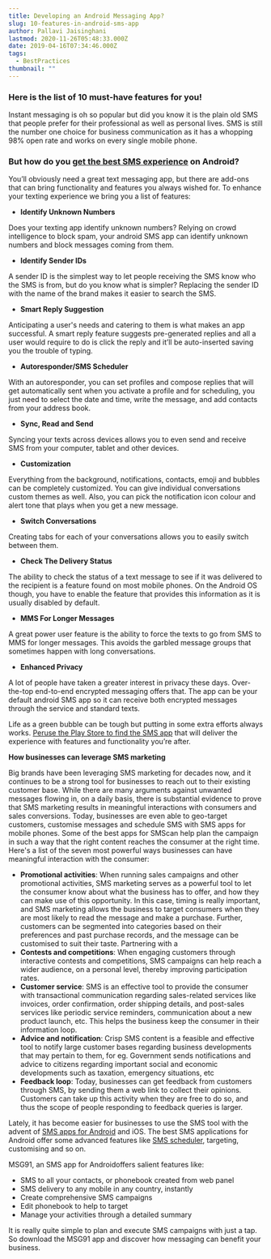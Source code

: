 ```yaml
---
title: Developing an Android Messaging App?
slug: 10-features-in-android-sms-app
author: Pallavi Jaisinghani
lastmod: 2020-11-26T05:48:33.000Z
date: 2019-04-16T07:34:46.000Z
tags:
  - BestPractices
thumbnail: ""
---
```


### **Here is the list of 10 must-have features for you!**

Instant messaging is oh so popular but did you know it is the plain old SMS that people prefer for their professional as well as personal lives. SMS is still the number one choice for business communication as it has a whopping 98% open rate and works on every single mobile phone.

### But how do you [get the best SMS experience](https://msg91.com/) on Android?

You’ll obviously need a great text messaging app, but there are add-ons that can bring functionality and features you always wished for. To enhance your texting experience we bring you a list of features:

* ******Identify Unknown Numbers******

Does your texting app identify unknown numbers? Relying on crowd intelligence to block spam, your android SMS app can identify unknown numbers and block messages coming from them.

* ******Identify Sender IDs******

A sender ID is the simplest way to let people receiving the SMS know who the SMS is from, but do you know what is simpler? Replacing the sender ID with the name of the brand makes it easier to search the SMS.

* ******Smart Reply Suggestion******

Anticipating a user's needs and catering to them is what makes an app successful. A smart reply feature suggests pre-generated replies and all a user would require to do is click the reply and it’ll be auto-inserted saving you the trouble of typing.

* ******Autoresponder/SMS Scheduler******

With an autoresponder, you can set profiles and compose replies that will get automatically sent when you activate a profile and for scheduling, you just need to select the date and time, write the message, and add contacts from your address book.

* ******Sync, Read and Send******

Syncing your texts across devices allows you to even send and receive SMS from your computer, tablet and other devices.

* ******Customization******

Everything from the background, notifications, contacts, emoji and bubbles can be completely customized. You can give individual conversations custom themes as well. Also, you can pick the notification icon colour and alert tone that plays when you get a new message.

* ******Switch Conversations******

Creating tabs for each of your conversations allows you to easily switch between them.

* ******Check The Delivery Status******

The ability to check the status of a text message to see if it was delivered to the recipient is a feature found on most mobile phones. On the Android OS though, you have to enable the feature that provides this information as it is usually disabled by default.

* ******MMS For Longer Messages******

A great power user feature is the ability to force the texts to go from SMS to MMS for longer messages. This avoids the garbled message groups that sometimes happen with long conversations.

* ******Enhanced Privacy******

A lot of people have taken a greater interest in privacy these days. Over-the-top end-to-end encrypted messaging offers that. The app can be your default android SMS app so it can receive both encrypted messages through the service and standard texts.

Life as a green bubble can be tough but putting in some extra efforts always works. [Peruse the Play Store to find the SMS app](https://play.google.com/store/apps/details?id=com.msg91.android&hl=en_IN) that will deliver the experience with features and functionality you’re after.

**How businesses can leverage SMS marketing**

Big brands have been leveraging SMS marketing for decades now, and it continues to be a strong tool for businesses to reach out to their existing customer base. While there are many arguments against unwanted messages flowing in, on a daily basis, there is substantial evidence to prove that SMS marketing results in meaningful interactions with consumers and sales conversions. Today, businesses are even able to geo-target customers, customise messages and schedule SMS with SMS apps for mobile phones. Some of the best apps for SMScan help plan the campaign in such a way that the right content reaches the consumer at the right time. Here's a list of the seven most powerful ways businesses can have meaningful interaction with the consumer:

* **Promotional activities**: When running sales campaigns and other promotional activities, SMS marketing serves as a powerful tool to let the consumer know about what the business has to offer, and how they can make use of this opportunity. In this case, timing is really important, and SMS marketing allows the business to target consumers when they are most likely to read the message and make a purchase. Further, customers can be segmented into categories based on their preferences and past purchase records, and the message can be customised to suit their taste. Partnering with a
* **Contests and competitions**: When engaging customers through interactive contests and competitions, SMS campaigns can help reach a wider audience, on a personal level, thereby improving participation rates.
* **Customer service**: SMS is an effective tool to provide the consumer with transactional communication regarding sales-related services like invoices, order confirmation, order shipping details, and post-sales services like periodic service reminders, communication about a new product launch, etc. This helps the business keep the consumer in their information loop.
* **Advice and notification**: Crisp SMS content is a feasible and effective tool to notify large customer bases regarding business developments that may pertain to them, for eg. Government sends notifications and advice to citizens regarding important social and economic developments such as taxation, emergency situations, etc
* **Feedback loop**: Today, businesses can get feedback from customers through SMS, by sending them a web link to collect their opinions. Customers can take up this activity when they are free to do so, and thus the scope of people responding to feedback queries is larger.

Lately, it has become easier for businesses to use the SMS tool with the advent of [SMS apps for Android](https://msg91.com/in/transactional-sms/) and iOS. The best SMS applications for Android offer some advanced features like [SMS scheduler](https://msg91.com/in/transactional-sms/), targeting, customising and so on.

MSG91, an SMS app for Androidoffers salient features like:

* SMS to all your contacts, or phonebook created from web panel
* SMS delivery to any mobile in any country, instantly
* Create comprehensive SMS campaigns
* Edit phonebook to help to target
* Manage your activities through a detailed summary

It is really quite simple to plan and execute SMS campaigns with just a tap. So download the MSG91 app and discover how messaging can benefit your business.

  


